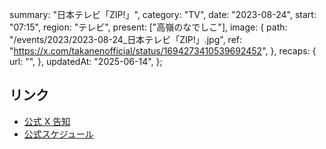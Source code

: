   summary: "日本テレビ「ZIP!」",
  category: "TV",
  date: "2023-08-24",
  start: "07:15",
  region: "テレビ",
  present: ["高嶺のなでしこ"],
  image: {
    path: "/events/2023/2023-08-24_日本テレビ「ZIP!」.jpg",
    ref: "https://x.com/takanenofficial/status/1694273410539692452",
  },
  recaps: {
    url: "",
  },
  updatedAt: "2025-06-14",
};

## リンク

- [公式 X 告知](https://x.com/takanenofficial/status/1694273410539692452)
- [公式スケジュール](https://takanenonadeshiko.jp/?p=1297)
